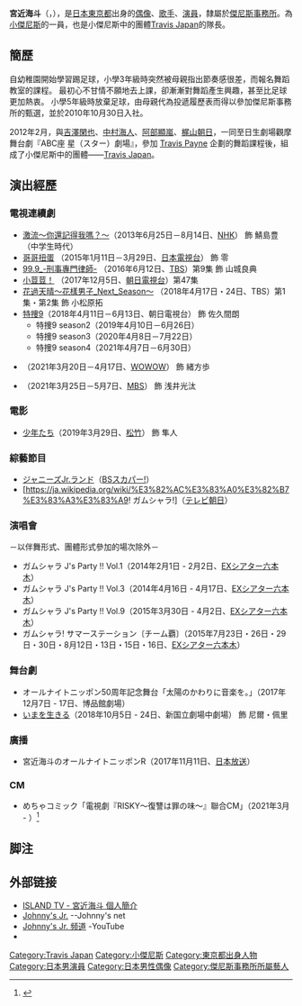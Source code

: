 {{Multiple issues|
{{Notability Unreferenced|time=2020-09-14T14:21:19+00:00}}

{{Expand language|1=ja|time=2020-09-14T21:35:17+00:00}}
}}
{{藝人
| 姓名 = 宮近海斗
| 類型 = 男藝人
| 外文名 = {{lang|ja|宮近 海斗}}
| 外文 = ja
| 羅馬拼音 = Miyachika Kaito
| 綽號 = {{lang|ja|ちゃか}}（Chaka）
| 國籍 = {{JPN}}
| 出生日期 = {{birth_date_and_age|1997|9|22}}
| 出生地點 = [[日本|日本]][[東京都|東京都]]<ref>{{Cite web|title=宮近海斗 プロフィール|url=https://j-island.net/artist/person/id/16|access-date=2021-08-03|work=ISLAND TV|language=ja|archive-date=2021-03-03|archive-url=https://web.archive.org/web/20210303051900/https://j-island.net/artist/person/id/16|dead-url=no}}</ref>
| 職業 = [[演員|演員]]、[[日本偶像|偶像]]、[[藝人|藝人]]
| 音樂類型 = [[J-POP|J-POP]]
| 出道日期 = 
| 出道作 = 
| 代表作 = [[哥哥扭蛋|哥哥扭蛋]]<br>[[特搜9|特搜9]]
| 活躍年代 = [[2010年|2010年]][[10月30日|10月30日]]至今
| 相關團體 = [[Travis_Japan|Travis Japan]]
| 經紀公司 = [[傑尼斯事務所|傑尼斯事務所]]
| 網站 = [https://j-island.net/artist/person/id/16 ISLAND TV－宮近海斗]
| IMDb = 5894123
}}
{{japanese|japanese=宮近 海斗|kana=みやちか かいと|romaji=Miyachika Kaito}}

'''宮近海斗'''（{{jpn|j=宮近 海斗||hg=みやちか かいと|rm=Miyachika Kaito}}，{{bd|1997年|9月22日|catIdx=Miyachika Kaito}}），是[[日本|日本]][[東京都|東京都]]出身的[[日本偶像|偶像]]、[[歌手|歌手]]、[[演員|演員]]，隸屬於[[傑尼斯事務所|傑尼斯事務所]]。為[[小傑尼斯|小傑尼斯]]的一員，也是小傑尼斯中的團體[[Travis_Japan|Travis Japan]]的隊長。

== 簡歷 ==

自幼稚園開始學習踢足球，小學3年級時突然被母親指出節奏感很差，而報名舞蹈教室的課程。
最初心不甘情不願地去上課，卻漸漸對舞蹈產生興趣，甚至比足球更加熱衷。
小學5年級時放棄足球，由母親代為投遞履歷表而得以參加傑尼斯事務所的甄選，並於2010年10月30日入社。

2012年2月，與[[吉澤閑也|吉澤閑也]]、[[中村海人|中村海人]]、[[阿部顯嵐|阿部顯嵐]]、[[梶山朝日|梶山朝日]]，一同至日生劇場觀摩舞台劇『ABC座 星（スター）劇場』，參加 [https://en.wikipedia.org/wiki/Travis_Payne Travis Payne]{{Wayback|url=https://en.wikipedia.org/wiki/Travis_Payne |date=20170311115441 }} 企劃的舞蹈課程後，組成了小傑尼斯中的團體——[[Travis_Japan|Travis Japan]]。

== 演出經歷 ==

=== 電視連續劇 ===
* [[激流～你還記得我嗎？～|激流～你還記得我嗎？～]]（2013年6月25日－8月14日、[[日本广播协会|NHK]]） 飾 鯖島豊（中学生時代）
* [[哥哥扭蛋|哥哥扭蛋]] （2015年1月11日－3月29日、[[日本電視台|日本電視台]]） 飾 零
* [[99.9_-刑事專門律師-|99.9_-刑事專門律師-]] （2016年6月12日、[[TBS電視台|TBS]]）第9集 飾 山城良典
* [[小荳荳！|小荳荳！]] （2017年12月5日、[[朝日電視台|朝日電視台]]）第47集
* [[花過天晴～花樣男子_Next_Season～|花過天晴～花樣男子_Next_Season～]] （2018年4月17日・24日、TBS）第1集・第2集 飾 小松原拓
* [[特捜9|特捜9]]（2018年4月11日－6月13日、朝日電視台） 飾 佐久間朗
** 特捜9 season2（2019年4月10日－6月26日） 
** 特捜9 season3（2020年4月8日－7月22日） 
** 特捜9 season4（2021年4月7日－6月30日） 
* {{link-ja|影響|インフルエンス}}（2021年3月20日－4月17日、[[WOWOW|WOWOW]]） 飾 緒方歩
* {{link-ja|RISKY|RISKY}}（2021年3月25日－5月7日、[[MBS_電視臺|MBS]]） 飾 浅井光汰

=== 電影 ===
* [https://ja.wikipedia.org/wiki/%E5%B0%91%E5%B9%B4%E3%81%9F%E3%81%A1_(%E3%83%9F%E3%83%A5%E3%83%BC%E3%82%B8%E3%82%AB%E3%83%AB)#%E6%98%A0%E7%94%BB 少年たち]{{Wayback|url=https://ja.wikipedia.org/wiki/%E5%B0%91%E5%B9%B4%E3%81%9F%E3%81%A1_(%E3%83%9F%E3%83%A5%E3%83%BC%E3%82%B8%E3%82%AB%E3%83%AB)#%E6%98%A0%E7%94%BB |date=20200515061726 }}（2019年3月29日、[[松竹|松竹]]） 飾 隼人

=== 綜藝節目 ===
* [https://ja.wikipedia.org/wiki/%E3%82%B8%E3%83%A3%E3%83%8B%E3%83%BC%E3%82%BAJr.%E3%83%A9%E3%83%B3%E3%83%89 ジャニーズJr.ランド]{{Wayback|url=https://ja.wikipedia.org/wiki/%E3%82%B8%E3%83%A3%E3%83%8B%E3%83%BC%E3%82%BAJr.%E3%83%A9%E3%83%B3%E3%83%89 |date=20171209034417 }}（[[BSスカパー!|BSスカパー!]]）
* [https://ja.wikipedia.org/wiki/%E3%82%AC%E3%83%A0%E3%82%B7%E3%83%A3%E3%83%A9! ガムシャラ!]{{Wayback|url=https://ja.wikipedia.org/wiki/%E3%82%AC%E3%83%A0%E3%82%B7%E3%83%A3%E3%83%A9! |date=20190628211441 }}（[[テレビ朝日|テレビ朝日]]）

=== 演唱會 ===
－以伴舞形式、團體形式參加的場次除外－
* ガムシャラ J's Party !! Vol.1（2014年2月1日 - 2月2日、[https://ja.wikipedia.org/wiki/EX_THEATER_ROPPONGI EXシアター六本木]{{Wayback|url=https://ja.wikipedia.org/wiki/EX_THEATER_ROPPONGI |date=20200813204145 }}）
* ガムシャラ J's Party !! Vol.3（2014年4月16日 - 4月17日、[https://ja.wikipedia.org/wiki/EX_THEATER_ROPPONGI EXシアター六本木]{{Wayback|url=https://ja.wikipedia.org/wiki/EX_THEATER_ROPPONGI |date=20200813204145 }}）
* ガムシャラ J's Party !! Vol.9（2015年3月30日 - 4月2日、[https://ja.wikipedia.org/wiki/EX_THEATER_ROPPONGI EXシアター六本木]{{Wayback|url=https://ja.wikipedia.org/wiki/EX_THEATER_ROPPONGI |date=20200813204145 }}）
* ガムシャラ! サマーステーション〔チーム覇〕（2015年7月23日・26日・29日・30日・8月12日・13日・15日・16日、[https://ja.wikipedia.org/wiki/EX_THEATER_ROPPONGI EXシアター六本木]{{Wayback|url=https://ja.wikipedia.org/wiki/EX_THEATER_ROPPONGI |date=20200813204145 }}）

=== 舞台劇 ===
* オールナイトニッポン50周年記念舞台「太陽のかわりに音楽を。」（2017年12月7日 - 17日、博品館劇場）
* [https://ja.wikipedia.org/wiki/%E3%81%84%E3%81%BE%E3%82%92%E7%94%9F%E3%81%8D%E3%82%8B いまを生きる]{{Wayback|url=https://ja.wikipedia.org/wiki/%E3%81%84%E3%81%BE%E3%82%92%E7%94%9F%E3%81%8D%E3%82%8B |date=20200916185219 }}（2018年10月5日 - 24日、新国立劇場中劇場） 飾 尼爾・佩里

=== 廣播 ===
* 宮近海斗のオールナイトニッポンR（2017年11月11日、[[日本放送|日本放送]]）

=== CM ===
* めちゃコミック「電視劇『RISKY〜復讐は罪の味〜』聯合CM」（2021年3月 - ）<ref>{{cite video|title=めちゃコミック ドラマ「RISKY」コラボCM|medium=[[YouTube|YouTube]]|publisher=[[めちゃコミック|めちゃコミック]]|date=2021-03-26|url=https://www.youtube.com/watch?v=xoWyBtxSlKY|accessdate=2022-02-13|archive-date=2022-05-25|archive-url=https://web.archive.org/web/20220525215042/https://www.youtube.com/watch?v=xoWyBtxSlKY}}</ref>

== 脚注 ==
{{Reflist}}

== 外部链接 ==
* [https://j-island.net/artist/person/id/16 ISLAND TV - 宮近海斗 個人簡介] {{Wayback|url=https://j-island.net/artist/person/id/16 |date=20210303051900 }} 
* [https://www.johnnys-net.jp/page?id=artistTop&artist=21 Johnny's Jr.] {{Wayback|url=https://www.johnnys-net.jp/page?id=artistTop&artist=21 |date=20210125021829 }} --Johnny's net
* [https://www.youtube.com/channel/UC1cHlPIE-kqiPvpyYz2O8rQ Johnny's Jr. 频道] {{Wayback|url=https://www.youtube.com/channel/UC1cHlPIE-kqiPvpyYz2O8rQ |date=20200920073834 }}-YouTube
* {{IMDB name|id=5894123}}


{{小傑尼斯}}
{{Authority control}}
{{DEFAULTSORT:Miyachika Kaito}}
[[Category:Travis_Japan|Category:Travis Japan]]
[[Category:小傑尼斯|Category:小傑尼斯]]
[[Category:東京都出身人物|Category:東京都出身人物]]
[[Category:日本男演員|Category:日本男演員]]
[[Category:日本男性偶像|Category:日本男性偶像]]
[[Category:傑尼斯事務所所屬藝人|Category:傑尼斯事務所所屬藝人]]